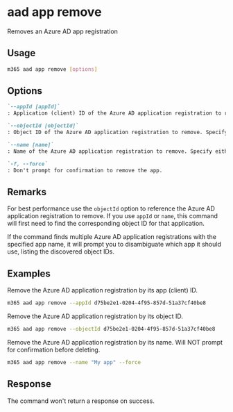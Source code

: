 
# aad app remove

Removes an Azure AD app registration

## Usage

```sh
m365 aad app remove [options]
```

## Options

```md definition-list
`--appId [appId]`
: Application (client) ID of the Azure AD application registration to remove. Specify either `appId`, `objectId` or `name` but not multiple.

`--objectId [objectId]`
: Object ID of the Azure AD application registration to remove. Specify either `appId`, `objectId` or `name` but not multiple.

`--name [name]`
: Name of the Azure AD application registration to remove. Specify either `appId`, `objectId` or `name` but not multiple.

`-f, --force`
: Don't prompt for confirmation to remove the app.
```

<Global />

## Remarks

For best performance use the `objectId` option to reference the Azure AD application registration to remove. If you use `appId` or `name`, this command will first need to find the corresponding object ID for that application.

If the command finds multiple Azure AD application registrations with the specified app name, it will prompt you to disambiguate which app it should use, listing the discovered object IDs.

## Examples

Remove the Azure AD application registration by its app (client) ID.

```sh
m365 aad app remove --appId d75be2e1-0204-4f95-857d-51a37cf40be8
```

Remove the Azure AD application registration by its object ID.

```sh
m365 aad app remove --objectId d75be2e1-0204-4f95-857d-51a37cf40be8
```

Remove the Azure AD application registration by its name. Will NOT prompt for confirmation before deleting.

```sh
m365 aad app remove --name "My app" --force
```

## Response

The command won't return a response on success.
